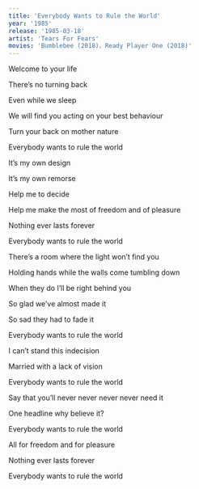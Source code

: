 ```yaml
---
title: 'Everybody Wants to Rule the World'
year: '1985'
release: '1985-03-18'
artist: 'Tears For Fears'
movies: 'Bumblebee (2018)、Ready Player One (2018)'
---
```


<Section>

Welcome to your life

There&rsquo;s no turning back

Even while we sleep

We will find you acting on your best behaviour

Turn your back on mother nature

Everybody wants to rule the world

</Section>

<Section>

It&rsquo;s my own design

It&rsquo;s my own remorse

Help me to decide

Help me make the most of freedom and of pleasure

Nothing ever lasts forever

Everybody wants to rule the world

</Section>

<Section>

There&rsquo;s a room where the light won&rsquo;t find you

Holding hands while the walls come tumbling down

When they do I&rsquo;ll be right behind you

So glad we&rsquo;ve almost made it

So sad they had to fade it

Everybody wants to rule the world

</Section>

<Section>

I can&rsquo;t stand this indecision

Married with a lack of vision

Everybody wants to rule the world

Say that you&rsquo;ll never never never never need it

One headline why believe it?

Everybody wants to rule the world

</Section>

<Section>

All for freedom and for pleasure

Nothing ever lasts forever

Everybody wants to rule the world

</Section>

